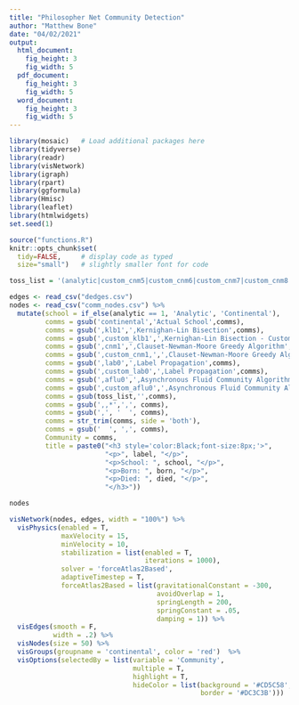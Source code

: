 ```yaml
---
title: "Philosopher Net Community Detection"
author: "Matthew Bone"
date: "04/02/2021"
output: 
  html_document:
    fig_height: 3
    fig_width: 5
  pdf_document:
    fig_height: 3
    fig_width: 5
  word_document:
    fig_height: 3
    fig_width: 5
---
```


```r
library(mosaic)   # Load additional packages here 
library(tidyverse)
library(readr)
library(visNetwork)
library(igraph)
library(rpart)
library(ggformula)
library(Hmisc)
library(leaflet)
library(htmlwidgets)
set.seed(1)

source("functions.R")
knitr::opts_chunk$set(
  tidy=FALSE,     # display code as typed
  size="small")   # slightly smaller font for code
```

```r
toss_list = '(analytic|custom_cnm5|custom_cnm6|custom_cnm7|custom_cnm8|custom_cnm9|custom_cnm10|custom_cnm11|custom_cnm12|custom_cnm13|custom_klb0|custom_cnm0|custom_cnm1|custom_cnm2|custom_cnm3|custom_cnm4|custom_lab1|custom_lab2|custom_lab3|custom_lab4|custom_lab5|custom_lab6|custom_lab7|custom_aflu1|custom_klb0|cnm0|cnm2|cnm3|cnm4|lab1|lab2|lab3|lab4|lab5|lab6|lab7|aflu1|klb0)'

edges <- read_csv("dedges.csv")
nodes <- read_csv("comm_nodes.csv") %>%
  mutate(school = if_else(analytic == 1, 'Analytic', 'Continental'),
         comms = gsub('continental','Actual School',comms),
         comms = gsub(',klb1',',Kernighan-Lin Bisection',comms),
         comms = gsub(',custom_klb1',',Kernighan-Lin Bisection - Custom',comms),
         comms = gsub(',cnm1',',Clauset-Newman-Moore Greedy Algorithm',comms),
         comms = gsub(',custom_cnm1,',',Clauset-Newman-Moore Greedy Algorithm - Custom,',comms),
         comms = gsub(',lab0',',Label Propagation',comms),
         comms = gsub(',custom_lab0',',Label Propagation',comms),
         comms = gsub(',aflu0',',Asynchronous Fluid Community Algorithm',comms),
         comms = gsub(',custom_aflu0',',Asynchronous Fluid Community Algorithm - Custom',comms),
         comms = gsub(toss_list,'',comms),
         comms = gsub(',,*',',', comms),
         comms = gsub(',', '  ', comms),
         comms = str_trim(comms, side = 'both'),
         comms = gsub('  ', ',', comms),
         Community = comms,
         title = paste0("<h3 style='color:Black;font-size:8px;'>", 
                        "<p>", label, "</p>",
                        "<p>School: ", school, "</p>",
                        "<p>Born: ", born, "</p>",
                        "<p>Died: ", died, "</p>",
                        "</h3>"))

nodes
```

```r
visNetwork(nodes, edges, width = "100%") %>%
  visPhysics(enabled = T,
             maxVelocity = 15, 
             minVelocity = 10,
             stabilization = list(enabled = T,
                                  iterations = 1000),
             solver = 'forceAtlas2Based',
             adaptiveTimestep = T,
             forceAtlas2Based = list(gravitationalConstant = -300,
                                     avoidOverlap = 1,
                                     springLength = 200,
                                     springConstant = .05,
                                     damping = 1)) %>%
  visEdges(smooth = F, 
           width = .2) %>%
  visNodes(size = 50) %>%
  visGroups(groupname = 'continental', color = 'red')  %>%
  visOptions(selectedBy = list(variable = 'Community', 
                               multiple = T,
                               highlight = T,
                               hideColor = list(background = '#CD5C58',
                                                border = '#DC3C3B')))
  
```

